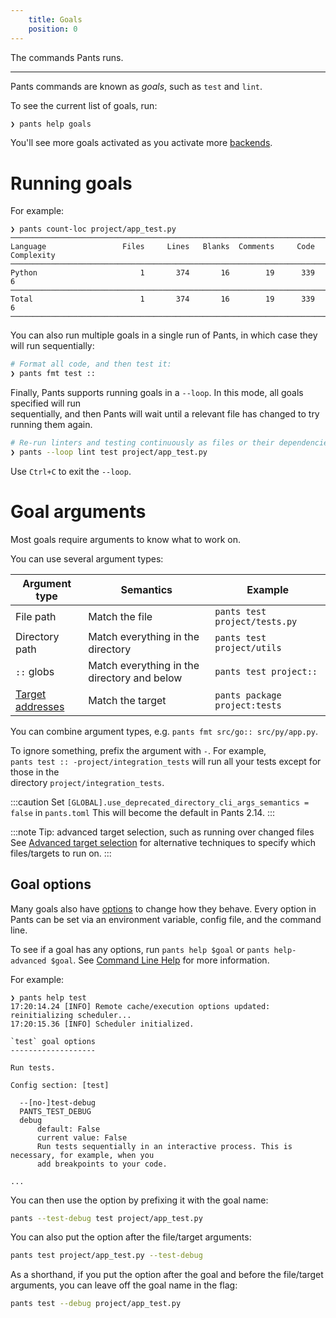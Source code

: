 ```yaml
---
    title: Goals
    position: 0
---
```


The commands Pants runs.

---

Pants commands are known as _goals_, such as `test` and `lint`.

To see the current list of goals, run:

```bash
❯ pants help goals
```

You'll see more goals activated as you activate more [backends](./backends.mdx).

# Running goals

For example:

```
❯ pants count-loc project/app_test.py
───────────────────────────────────────────────────────────────────────────────
Language                 Files     Lines   Blanks  Comments     Code Complexity
───────────────────────────────────────────────────────────────────────────────
Python                       1       374       16        19      339          6
───────────────────────────────────────────────────────────────────────────────
Total                        1       374       16        19      339          6
───────────────────────────────────────────────────────────────────────────────
```

You can also run multiple goals in a single run of Pants, in which case they will run sequentially:

```bash
# Format all code, and then test it:
❯ pants fmt test ::
```

Finally, Pants supports running goals in a `--loop`. In this mode, all goals specified will run  
sequentially, and then Pants will wait until a relevant file has changed to try running them again.

```bash
# Re-run linters and testing continuously as files or their dependencies change:
❯ pants --loop lint test project/app_test.py
```

Use `Ctrl+C` to exit the `--loop`.

# Goal arguments

Most goals require arguments to know what to work on.

You can use several argument types:

| Argument type                                     | Semantics                                   | Example                       |
| ------------------------------------------------- | ------------------------------------------- | ----------------------------- |
| File path                                         | Match the file                              | `pants test project/tests.py` |
| Directory path                                    | Match everything in the directory           | `pants test project/utils`    |
| `::` globs                                        | Match everything in the directory and below | `pants test project::`        |
| [Target addresses](./targets-and-build-files.mdx) | Match the target                            | `pants package project:tests` |

You can combine argument types, e.g. `pants fmt src/go:: src/py/app.py`.

To ignore something, prefix the argument with `-`. For example,  
`pants test :: -project/integration_tests` will run all your tests except for those in the  
directory `project/integration_tests`.

:::caution Set `[GLOBAL].use_deprecated_directory_cli_args_semantics = false` in `pants.toml`
This will become the default in Pants 2.14.
:::

:::note Tip: advanced target selection, such as running over changed files
See [Advanced target selection](../advanced-target-selection.mdx) for alternative techniques to specify which files/targets to run on.
:::

## Goal options

Many goals also have [options](./options.mdx) to change how they behave. Every option in Pants can be set via an environment variable, config file, and the command line.

To see if a goal has any options, run `pants help $goal` or `pants help-advanced $goal`. See [Command Line Help](/community/getting-help) for more information.

For example:

```
❯ pants help test
17:20:14.24 [INFO] Remote cache/execution options updated: reinitializing scheduler...
17:20:15.36 [INFO] Scheduler initialized.

`test` goal options
-------------------

Run tests.

Config section: [test]

  --[no-]test-debug
  PANTS_TEST_DEBUG
  debug
      default: False
      current value: False
      Run tests sequentially in an interactive process. This is necessary, for example, when you
      add breakpoints to your code.

...
```

You can then use the option by prefixing it with the goal name:

```bash
pants --test-debug test project/app_test.py
```

You can also put the option after the file/target arguments:

```bash
pants test project/app_test.py --test-debug
```

As a shorthand, if you put the option after the goal and before the file/target arguments, you can leave off the goal name in the flag:

```bash
pants test --debug project/app_test.py
```

